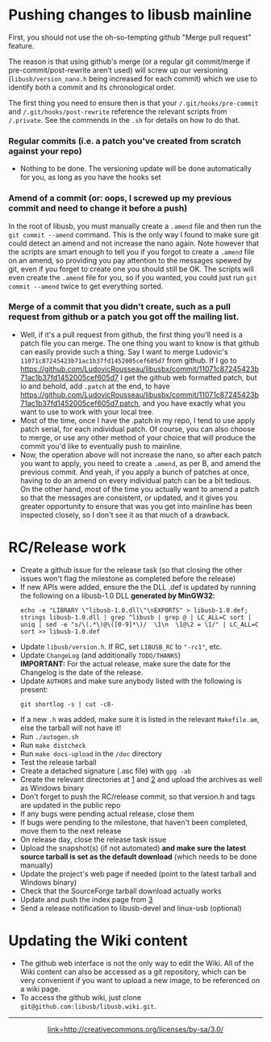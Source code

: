 = Pushing changes to libusb mainline =
First, you should not use the oh-so-tempting github "Merge pull request" feature.

The reason is that using github's merge (or a regular git commit/merge if pre-commit/post-rewrite aren't used) will screw up our versioning (<tt>libusb/version_nano.h</tt> being increased for each commit) which we use to identify both a commit and its chronological order.

The first thing you need to ensure then is that your <tt>/.git/hooks/pre-commit</tt> and <tt>/.git/hooks/post-rewrite</tt> reference the relevant scripts from <tt>/.private</tt>. See the commends in the <tt>.sh</tt> for details on how to do that.

=== Regular commits (i.e. a patch you've created from scratch against your repo) ===
* Nothing to be done. The versioning update will be done automatically for you, as long as you have the hooks set

=== Amend of a commit (or: oops, I screwed up my previous commit and need to change it before a push) ===
In the root of libusb, you must manually create a <tt>.amend</tt> file and then run the <tt>git commit --amend</tt> command. This is the only way I found to make sure git could detect an amend and not increase the nano again.
Note however that the scripts are smart enough to tell you if you forgot to create a <tt>.amend</tt> file on an amend, so providing you pay attention to the messages spewed by git, even if you forget to create one you should still be OK. The scripts will even create the <tt>.amend</tt> file for you, so if you wanted, you could just run <tt>git commit --amend</tt> twice to get everything sorted.

=== Merge of a commit that you didn't create, such as a pull request from github or a patch you got off the mailing list. ===
* Well, if it's a pull request from github, the first thing you'll need is a patch file you can merge. The one thing you want to know is that github can easily provide such a thing. Say I want to merge Ludovic's <tt>11071c87245423b71ac1b37fd1452005cef605d7</tt> from github. If I go to https://github.com/LudovicRousseau/libusbx/commit/11071c87245423b71ac1b37fd1452005cef605d7 I get the github web formatted patch, but lo and behold, add <tt>.patch</tt> at the end, to have https://github.com/LudovicRousseau/libusbx/commit/11071c87245423b71ac1b37fd1452005cef605d7.patch, and you have exactly what you want to use to work with your local tree.
* Most of the time, once I have the .patch in my repo, I tend to use apply patch serial, for each individual patch. Of course, you can also choose to merge, or use any other method of your choice that will produce the commit you'd like to eventually push to mainline.
* Now, the operation above will not increase the nano, so after each patch you want to apply, you need to create a <tt>.amend</tt>, as per B, and amend the previous commit. And yeah, if you apply a bunch of patches at once, having to do an amend on every individual patch can be a bit tedious. On the other hand, most of the time you actually want to amend a patch so that the messages are consistent, or updated, and it gives you greater opportunity to ensure that was you get into mainline has been inspected closely, so I don't see it as that much of a drawback. 

= RC/Release work =
* Create a github issue for the release task (so that closing the other issues won't flag the milestone as completed before the release)
* If new APIs were added, ensure the the DLL .def is updated by running the following on a libusb-1.0 DLL '''generated by MinGW32''':<br /><pre>echo -e "LIBRARY \"libusb-1.0.dll\"\nEXPORTS" > libusb-1.0.def; strings libusb-1.0.dll | grep ^libusb | grep @ | LC_ALL=C sort | uniq | sed -e "s/\(.*\)@\([0-9]*\)/  \1\n  \1@\2 = \1/" | LC_ALL=C sort >> libusb-1.0.def</pre>
* Update <tt>libusb/version.h</tt>. If RC, set <tt>LIBUSB_RC</tt> to <tt>"-rc1"</tt>, etc.
* Update <tt>ChangeLog</tt> (and additionally <tt>TODO/THANKS</tt>)<br />'''IMPORTANT:''' For the actual release, make sure the date for the Changelog is the date of the release.
* Update <tt>AUTHORS</tt> and make sure anybody listed with the following is present:<pre>git shortlog -s | cut -c8-</pre>
* If a new <tt>.h</tt> was added, make sure it is listed in the relevant <tt>Makefile.am</tt>, else the tarball will not have it!
* Run <tt>./autogen.sh</tt>
* Run <tt>make distcheck</tt>
* Run <tt>make docs-upload</tt> in the <tt>/doc</tt> directory
* Test the release tarball
* Create a detached signature (.asc file) with <tt>gpg -ab <tarball></tt>
* Create the relevant directories at [https://sourceforge.net/projects/libusb/files/releases] and [https://github.com/libusb/libusb/releases] and upload the archives as well as Windows binary
* Don't forget to push the RC/release commit, so that version.h and tags are updated in the public repo
* If any bugs were pending actual release, close them
* If bugs were pending to the milestone, that haven't been completed, move them to the next release
* On release day, close the release task issue
* Upload the snapshot(s) (if not automated) '''and make sure the latest source tarball is set as the default download''' (which needs to be done manually)
* Update the project's web page if needed (point to the latest tarball and Windows binary)
* Check that the SourceForge tarball download actually works
* Update and push the index page from [https://github.com/libusb/libusb.github.com]
* Send a release notification to libusb-devel and linux-usb (optional)

= Updating the Wiki content =
* The github web interface is not the only way to edit the Wiki. All of the Wiki content can also be accessed as a git repository, which can be very convenient if you want to upload a new image, to be referenced on a wiki page.
* To access the github wiki, just clone <tt>git@github.com:libusb/libusb.wiki.git</tt>.


----
<center>[[CC_BY-SA.png|link=http://creativecommons.org/licenses/by-sa/3.0/]]</center>